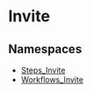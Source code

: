 
# Invite

## Namespaces

- [Steps\_Invite](../Invite/core_flows.Invite.Steps_Invite/page.mdx)
- [Workflows\_Invite](../Invite/core_flows.Invite.Workflows_Invite/page.mdx)
